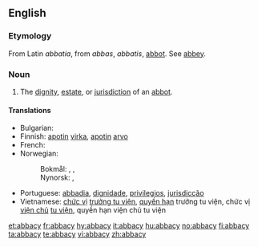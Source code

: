 ==English==

===Etymology===
From Latin ''abbatia'', from ''abbas'', ''abbatis'', [[abbot]]. See [[abbey]].

===Noun===
{{en-noun|abbacies}}

# The [[dignity]], [[estate]], or [[jurisdiction]] of an [[abbot]].

====Translations====
{{trans-top|dignity, estate, or jurisdiction of an abbot}}
* Bulgarian: {{t+|bg|абатство|n|tr=abátstvo|sc=Cyrl}}
* Finnish: [[apotti|apotin]] [[virka]], [[apotti|apotin]] [[arvo]]
* French: {{t+|fr|abbatiat|m}}
* Norwegian:
*: Bokmål: {{t|no|abbeddømme}}, {{t|no|abbedgjeld}}, {{t-|no|abbedverdighet}}
*: Nynorsk: {{t|nn|abbeddømme|xs=Norwegian Nynorsk}}, {{t|nn|abbedgjeld|xs=Norwegian Nynorsk}}
{{trans-mid}}
* Portuguese: [[abbadia]], [[dignidade]], [[privilegios]], [[jurisdicção]]
* Vietnamese: [[chức vị]] [[trưởng tu viện]], [[quyền hạn]] trưởng tu viện, chức vị [[viện chủ]] [[tu viện]], quyền hạn viện chủ tu viện
{{trans-bottom}}

[[et:abbacy]]
[[fr:abbacy]]
[[hy:abbacy]]
[[it:abbacy]]
[[hu:abbacy]]
[[no:abbacy]]
[[fi:abbacy]]
[[ta:abbacy]]
[[te:abbacy]]
[[vi:abbacy]]
[[zh:abbacy]]